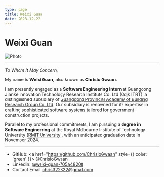 ```yaml
---
type: page
title: Weixi Guan
date: 2023-12-22
---
```


# Weixi Guan


<Image
  src="/images/chrisio_pic.jpg"
  alt="Photo"
  width={4032}
  height={3024}
  priority
  className="next-image"
/>

---

_To Whom It May Concern,_

My name is **Weixi Guan**, also known as **Chrisio Gwaan**.

I am presently engaged as a **Software Engineering Intern** at Guangdong Jianke Innovation Technology Research Institute Co. Ltd (Gdjk ITRT), a distinguished subsidiary of [Guangdong Provincial Academy of Building Research Group Co. Ltd](https://www.gdcic.net/jky/). Our subsidiary is renowned for its expertise in crafting sophisticated software systems tailored for government construction projects.

Parallel to my professional commitments, I am pursuing a **degree in Software Engineering** at the Royal Melbourne Institute of Technology University ([RMIT University](https://www.rmit.edu.au/)), with an anticipated graduation date in November 2024.

---

- GitHub: <a href="https://github.com/ChrisioGwaan" style={{ color: 'green' }}> @ChrisioGwaan</a>
- Linkedin: [@weixi-guan-705a48208](https://www.linkedin.com/in/weixi-guan-705a48208/)
- Contact Email: chris322322@gmail.com
